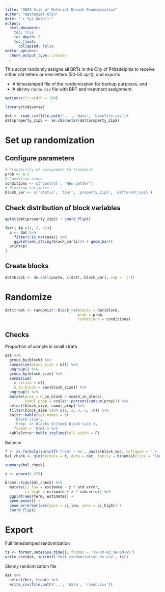 ```yaml
---
title: "OOPA Risk of Material Breach Randomization"
author: "Nathaniel Olin"
date: "`r Sys.Date()`"
output: 
  html_document:
    toc: true
    toc_depth: 2
    toc_float:
      collapsed: false
editor_options: 
  chunk_output_type: console
---
```


This script randomly assigns all BRTs in the City of Philadelphia to receive either old letters or new letters (50-50 split), and exports

* A timestamped file of the randomization for backup purposes, and
* A skinny `rando.csv` file with BRT and treatment assignment.

```r
options(cli.width = 100)
```

```r
library(tidyverse)
```


```r
dat <- read_csv(file.path('..', 'data', 'basefile.csv'))
dat$property_zip5 <- as.character(dat$property_zip5)
```

# Set up randomization

## Configure parameters

```r
# Probability of assignment to treatment
prob <- 0.5
# Condition names
conditions <- c('Control', 'New Letter')
# Blocking variables
block_var <- c('status', 'tier', 'property_zip5', 'different_mail')
```

## Check distribution of block variables

```r
qplot(dat$property_zip5) + coord_flip()

for(i in c(1, 2, 4)){
  p <- dat %>%
    filter(!is.na(case)) %>%
    ggplot(aes_string(block_var[i])) + geom_bar()
  print(p)
}
```


## Create blocks

```r
dat$block <- do.call(paste, c(dat[, block_var], sep = '|'))
```

# Randomize

```r
dat$treat <- randomizr::block_ra(blocks = dat$block, 
                                 prob = prob,
                                 conditions = conditions)
```

## Checks

Proportion of sample in small strata

```r
dat %>%
  group_by(block) %>%
  summarize(block_size = n()) %>%
  ungroup() %>%
  group_by(block_size) %>%
  summarize(
    n_strata = n(),
    n_in_block = sum(block_size)) %>%
  ungroup() %>%
  mutate(prop = n_in_block / sum(n_in_block),
         cumul_prop = scales::percent(cumsum(prop))) %>%
  select(block_size, cumul_prop) %>%
  filter(block_size %in% c(1, 2, 3, 5, 10)) %>%
  knitr::kable(col.names = c(
    'Block size',
    'Prop. in blocks $\\leq$ block size'),
    format = 'html') %>%
  kableExtra::kable_styling(full_width = F)
```

Balance

```r
f <- as.formula(sprintf('treat ~ %s', paste(block_var, collapse = ' + ')))
bal_check <- glm(formula = f, data = dat, family = binomial(link = 'logit'))

summary(bal_check)

z <- qnorm(0.975)

broom::tidy(bal_check) %>%
  mutate(ci_low = estimate - z * std.error,
         ci_high = estimate + z * std.error) %>%
  ggplot(aes(term, estimate)) + 
  geom_point() + 
  geom_errorbar(aes(ymin = ci_low, ymax = ci_high)) +
  coord_flip()
```

# Export

Full timestamped randomization

```r
ts <- format.Date(Sys.time(), format = '%Y-%m-%d_%H-%M-%S')
write_csv(dat, sprintf('full_randomization_%s.csv', ts))
```

Skinny randomization file

```r
dat %>%
  select(brt, treat) %>%
  write_csv(file.path('..', 'data', 'rando.csv'))
```

